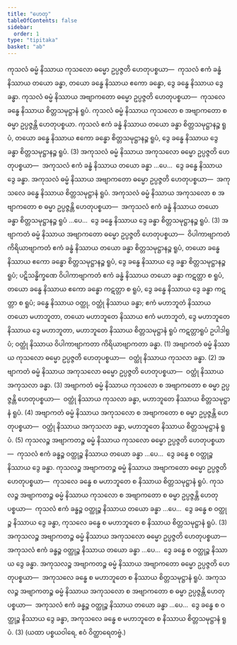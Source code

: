 ```yaml
---
title: "ဟေတု"
tableOfContents: false
sidebar:
  order: 1
type: "tipitaka"
basket: "ab"
---
```



<DynamicBreadcrumb />

<Division number="193">

<Paragraph number="668">
ကုသလံ ဓမ္မံ နိဿာယ ကုသလော ဓမ္မော ဥပ္ပဇ္ဇတိ ဟေတုပစ္စယာ—  ကုသလံ ဧကံ ခန္ဓံ နိဿာယ တယော ခန္ဓာ, တယော ခန္ဓေ နိဿာယ ဧကော ခန္ဓော, ဒွေ ခန္ဓေ နိဿာယ ဒွေ ခန္ဓာ. ကုသလံ ဓမ္မံ နိဿာယ အဗျာကတော ဓမ္မော ဥပ္ပဇ္ဇတိ ဟေတုပစ္စယာ—  ကုသလေ ခန္ဓေ နိဿာယ စိတ္တသမုဋ္ဌာနံ ရူပံ. ကုသလံ ဓမ္မံ နိဿာယ ကုသလော စ အဗျာကတော စ ဓမ္မာ ဥပ္ပဇ္ဇန္တိ ဟေတုပစ္စယာ. ကုသလံ ဧကံ ခန္ဓံ နိဿာယ တယော ခန္ဓာ စိတ္တသမုဋ္ဌာနဉ္စ ရူပံ, တယော ခန္ဓေ နိဿာယ ဧကော ခန္ဓော စိတ္တသမုဋ္ဌာနဉ္စ ရူပံ, ဒွေ ခန္ဓေ နိဿာယ ဒွေ ခန္ဓာ စိတ္တသမုဋ္ဌာနဉ္စ ရူပံ. (3)
</Paragraph>

</Division>
<Division number="194">

<Paragraph number="669">
အကုသလံ ဓမ္မံ နိဿာယ အကုသလော ဓမ္မော ဥပ္ပဇ္ဇတိ ဟေတုပစ္စယာ—  အကုသလံ ဧကံ ခန္ဓံ နိဿာယ တယော ခန္ဓာ …ပေ…  ဒွေ ခန္ဓေ နိဿာယ ဒွေ ခန္ဓာ. အကုသလံ ဓမ္မံ နိဿာယ အဗျာကတော ဓမ္မော ဥပ္ပဇ္ဇတိ ဟေတုပစ္စယာ—  အကုသလေ ခန္ဓေ နိဿာယ စိတ္တသမုဋ္ဌာနံ ရူပံ. အကုသလံ ဓမ္မံ နိဿာယ အကုသလော စ အဗျာကတော စ ဓမ္မာ ဥပ္ပဇ္ဇန္တိ ဟေတုပစ္စယာ—  အကုသလံ ဧကံ ခန္ဓံ နိဿာယ တယော ခန္ဓာ စိတ္တသမုဋ္ဌာနဉ္စ ရူပံ …ပေ…  ဒွေ ခန္ဓေ နိဿာယ ဒွေ ခန္ဓာ စိတ္တသမုဋ္ဌာနဉ္စ ရူပံ. (3)
</Paragraph>

</Division>
<Division number="195">

<Paragraph number="670">
အဗျာကတံ ဓမ္မံ နိဿာယ အဗျာကတော ဓမ္မော ဥပ္ပဇ္ဇတိ ဟေတုပစ္စယာ—  ဝိပါကာဗျာကတံ ကိရိယာဗျာကတံ ဧကံ ခန္ဓံ နိဿာယ တယော ခန္ဓာ စိတ္တသမုဋ္ဌာနဉ္စ ရူပံ, တယော ခန္ဓေ နိဿာယ ဧကော ခန္ဓော စိတ္တသမုဋ္ဌာနဉ္စ ရူပံ, ဒွေ ခန္ဓေ နိဿာယ ဒွေ ခန္ဓာ စိတ္တသမုဋ္ဌာနဉ္စ ရူပံ; ပဋိသန္ဓိက္ခဏေ ဝိပါကာဗျာကတံ ဧကံ ခန္ဓံ နိဿာယ တယော ခန္ဓာ ကဋတ္တာ စ ရူပံ, တယော ခန္ဓေ နိဿာယ ဧကော ခန္ဓော ကဋတ္တာ စ ရူပံ, ဒွေ ခန္ဓေ နိဿာယ ဒွေ ခန္ဓာ ကဋတ္တာ စ ရူပံ; ခန္ဓေ နိဿာယ ဝတ္ထု, ဝတ္ထုံ နိဿာယ ခန္ဓာ; ဧကံ မဟာဘူတံ နိဿာယ တယော မဟာဘူတာ, တယော မဟာဘူတေ နိဿာယ ဧကံ မဟာဘူတံ, ဒွေ မဟာဘူတေ နိဿာယ ဒွေ မဟာဘူတာ, မဟာဘူတေ နိဿာယ စိတ္တသမုဋ္ဌာနံ ရူပံ ကဋတ္တာရူပံ ဥပါဒါရူပံ; ဝတ္ထုံ နိဿာယ ဝိပါကာဗျာကတာ ကိရိယာဗျာကတာ ခန္ဓာ. (1)
</Paragraph>

<Paragraph number="671">
အဗျာကတံ ဓမ္မံ နိဿာယ ကုသလော ဓမ္မော ဥပ္ပဇ္ဇတိ ဟေတုပစ္စယာ—  ဝတ္ထုံ နိဿာယ ကုသလာ ခန္ဓာ. (2)
</Paragraph>

<Paragraph number="672">
အဗျာကတံ ဓမ္မံ နိဿာယ အကုသလော ဓမ္မော ဥပ္ပဇ္ဇတိ ဟေတုပစ္စယာ—  ဝတ္ထုံ နိဿာယ အကုသလာ ခန္ဓာ. (3)
</Paragraph>

<Paragraph number="673">
အဗျာကတံ ဓမ္မံ နိဿာယ ကုသလော စ အဗျာကတော စ ဓမ္မာ ဥပ္ပဇ္ဇန္တိ ဟေတုပစ္စယာ—  ဝတ္ထုံ နိဿာယ ကုသလာ ခန္ဓာ, မဟာဘူတေ နိဿာယ စိတ္တသမုဋ္ဌာနံ ရူပံ. (4)
</Paragraph>

<Paragraph number="674">
အဗျာကတံ ဓမ္မံ နိဿာယ အကုသလော စ အဗျာကတော စ ဓမ္မာ ဥပ္ပဇ္ဇန္တိ ဟေတုပစ္စယာ—  ဝတ္ထုံ နိဿာယ အကုသလာ ခန္ဓာ, မဟာဘူတေ နိဿာယ စိတ္တသမုဋ္ဌာနံ ရူပံ. (5)
</Paragraph>

</Division>
<Division number="196">

<Paragraph number="675">
ကုသလဉ္စ အဗျာကတဉ္စ ဓမ္မံ နိဿာယ ကုသလော ဓမ္မော ဥပ္ပဇ္ဇတိ ဟေတုပစ္စယာ—  ကုသလံ ဧကံ ခန္ဓဉ္စ ဝတ္ထုဉ္စ နိဿာယ တယော ခန္ဓာ …ပေ…  ဒွေ ခန္ဓေ စ ဝတ္ထုဉ္စ နိဿာယ ဒွေ ခန္ဓာ. ကုသလဉ္စ အဗျာကတဉ္စ ဓမ္မံ နိဿာယ အဗျာကတော ဓမ္မော ဥပ္ပဇ္ဇတိ ဟေတုပစ္စယာ—  ကုသလေ ခန္ဓေ စ မဟာဘူတေ စ နိဿာယ စိတ္တသမုဋ္ဌာနံ ရူပံ. ကုသလဉ္စ အဗျာကတဉ္စ ဓမ္မံ နိဿာယ ကုသလော စ အဗျာကတော စ ဓမ္မာ ဥပ္ပဇ္ဇန္တိ ဟေတုပစ္စယာ—  ကုသလံ ဧကံ ခန္ဓဉ္စ ဝတ္ထုဉ္စ နိဿာယ တယော ခန္ဓာ …ပေ…  ဒွေ ခန္ဓေ စ ဝတ္ထုဉ္စ နိဿာယ ဒွေ ခန္ဓာ, ကုသလေ ခန္ဓေ စ မဟာဘူတေ စ နိဿာယ စိတ္တသမုဋ္ဌာနံ ရူပံ. (3)
</Paragraph>

<Paragraph number="676">
အကုသလဉ္စ အဗျာကတဉ္စ ဓမ္မံ နိဿာယ အကုသလော ဓမ္မော ဥပ္ပဇ္ဇတိ ဟေတုပစ္စယာ—  အကုသလံ ဧကံ ခန္ဓဉ္စ ဝတ္ထုဉ္စ နိဿာယ တယော ခန္ဓာ …ပေ…  ဒွေ ခန္ဓေ စ ဝတ္ထုဉ္စ နိဿာယ ဒွေ ခန္ဓာ. အကုသလဉ္စ အဗျာကတဉ္စ ဓမ္မံ နိဿာယ အဗျာကတော ဓမ္မော ဥပ္ပဇ္ဇတိ ဟေတုပစ္စယာ—  အကုသလေ ခန္ဓေ စ မဟာဘူတေ စ နိဿာယ စိတ္တသမုဋ္ဌာနံ ရူပံ. အကုသလဉ္စ အဗျာကတဉ္စ ဓမ္မံ နိဿာယ အကုသလော စ အဗျာကတော စ ဓမ္မာ ဥပ္ပဇ္ဇန္တိ ဟေတုပစ္စယာ—  အကုသလံ ဧကံ ခန္ဓဉ္စ ဝတ္ထုဉ္စ နိဿာယ တယော ခန္ဓာ …ပေ…  ဒွေ ခန္ဓေ စ ဝတ္ထုဉ္စ နိဿာယ ဒွေ ခန္ဓာ, အကုသလေ ခန္ဓေ စ မဟာဘူတေ စ နိဿာယ စိတ္တသမုဋ္ဌာနံ ရူပံ. (3)

</Paragraph>
</Division>

<Paragraph number="677" type="center">
(ယထာ ပစ္စယဝါရေ, ဧဝံ ဝိတ္ထာရေတဗ္ဗံ.)
</Paragraph>